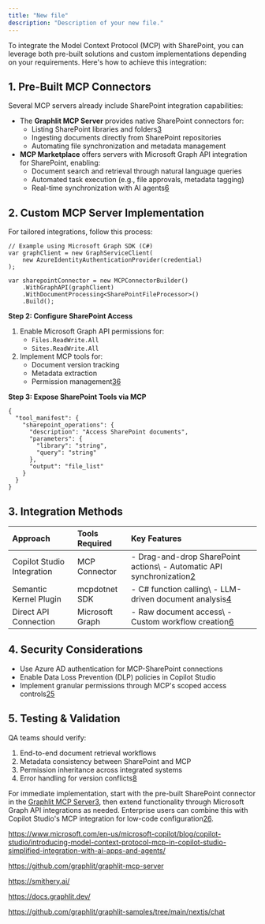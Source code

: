 ```yaml
---
title: "New file"
description: "Description of your new file."
---
```


To integrate the Model Context Protocol (MCP) with SharePoint, you can leverage both pre-built solutions and custom implementations depending on your requirements. Here's how to achieve this integration:

## **1. Pre-Built MCP Connectors**

Several MCP servers already include SharePoint integration capabilities:

- The **Graphlit MCP Server** provides native SharePoint connectors for:
  - Listing SharePoint libraries and folders[3](https://github.com/graphlit/graphlit-mcp-server)
  - Ingesting documents directly from SharePoint repositories
  - Automating file synchronization and metadata management
- **MCP Marketplace** offers servers with Microsoft Graph API integration for SharePoint, enabling:
  - Document search and retrieval through natural language queries
  - Automated task execution (e.g., file approvals, metadata tagging)
  - Real-time synchronization with AI agents[6](https://www.mcpmarket.com/server/sharepoint-1)

## **2. Custom MCP Server Implementation**

For tailored integrations, follow this process:

```
// Example using Microsoft Graph SDK (C#)
var graphClient = new GraphServiceClient(
    new AzureIdentityAuthenticationProvider(credential)
);

var sharepointConnector = new MCPConnectorBuilder()
    .WithGraphAPI(graphClient)
    .WithDocumentProcessing<SharePointFileProcessor>()
    .Build();
```

**Step 2: Configure SharePoint Access**

1. Enable Microsoft Graph API permissions for:
   - `Files.ReadWrite.All`
   - `Sites.ReadWrite.All`
2. Implement MCP tools for:
   - Document version tracking
   - Metadata extraction
   - Permission management[3](https://github.com/graphlit/graphlit-mcp-server)[6](https://www.mcpmarket.com/server/sharepoint-1)

**Step 3: Expose SharePoint Tools via MCP**

```
{
  "tool_manifest": {
    "sharepoint_operations": {
      "description": "Access SharePoint documents",
      "parameters": {
        "library": "string",
        "query": "string"
      },
      "output": "file_list"
    }
  }
}
```

## **3. Integration Methods**

| **Approach**               | **Tools Required** | **Key Features**                                                                                                                                                                                                                                       |
| :------------------------- | :----------------- | :----------------------------------------------------------------------------------------------------------------------------------------------------------------------------------------------------------------------------------------------------- |
| Copilot Studio Integration | MCP Connector      | - Drag-and-drop SharePoint actions\ - Automatic API synchronization[2](https://www.microsoft.com/en-us/microsoft-copilot/blog/copilot-studio/introducing-model-context-protocol-mcp-in-copilot-studio-simplified-integration-with-ai-apps-and-agents/) |
| Semantic Kernel Plugin     | mcpdotnet SDK      | - C# function calling\ - LLM-driven document analysis[4](https://devblogs.microsoft.com/semantic-kernel/integrating-model-context-protocol-tools-with-semantic-kernel-a-step-by-step-guide/)                                                           |
| Direct API Connection      | Microsoft Graph    | - Raw document access\ - Custom workflow creation[6](https://www.mcpmarket.com/server/sharepoint-1)                                                                                                                                                    |

## **4. Security Considerations**

- Use Azure AD authentication for MCP-SharePoint connections
- Enable Data Loss Prevention (DLP) policies in Copilot Studio
- Implement granular permissions through MCP's scoped access controls[2](https://www.microsoft.com/en-us/microsoft-copilot/blog/copilot-studio/introducing-model-context-protocol-mcp-in-copilot-studio-simplified-integration-with-ai-apps-and-agents/)[5](https://techcommunity.microsoft.com/blog/azure-ai-services-blog/model-context-protocol-mcp-integrating-azure-openai-for-enhanced-tool-integratio/4393788)

## **5. Testing & Validation**

QA teams should verify:

1. End-to-end document retrieval workflows
2. Metadata consistency between SharePoint and MCP
3. Permission inheritance across integrated systems
4. Error handling for version conflicts[8](https://testcollab.com/blog/model-context-protocol-mcp-a-guide-for-qa-teams)

For immediate implementation, start with the pre-built SharePoint connector in the [<u>Graphlit MCP Server</u>](https://github.com/graphlit/graphlit-mcp-server)[3](https://github.com/graphlit/graphlit-mcp-server), then extend functionality through Microsoft Graph API integrations as needed. Enterprise users can combine this with Copilot Studio's MCP integration for low-code configuration[2](https://www.microsoft.com/en-us/microsoft-copilot/blog/copilot-studio/introducing-model-context-protocol-mcp-in-copilot-studio-simplified-integration-with-ai-apps-and-agents/)[6](https://www.mcpmarket.com/server/sharepoint-1).

https://www.microsoft.com/en-us/microsoft-copilot/blog/copilot-studio/introducing-model-context-protocol-mcp-in-copilot-studio-simplified-integration-with-ai-apps-and-agents/

https://github.com/graphlit/graphlit-mcp-server

https://smithery.ai/

https://docs.graphlit.dev/

https://github.com/graphlit/graphlit-samples/tree/main/nextjs/chat